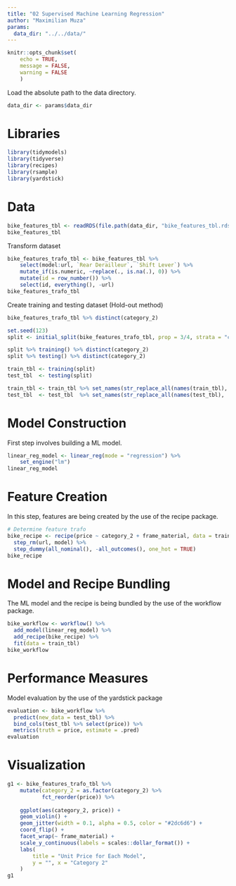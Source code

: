 ```yaml
---
title: "02 Supervised Machine Learning Regression"
author: "Maximilian Muza"
params:
  data_dir: "../../data/"
---
```


```r
knitr::opts_chunk$set(
    echo = TRUE,
    message = FALSE,
    warning = FALSE
    )
```

Load the absolute path to the data directory.

```r
data_dir <- params$data_dir
```

# Libraries
```r
library(tidymodels)
library(tidyverse)
library(recipes)
library(rsample)
library(yardstick)
```

# Data
```r
bike_features_tbl <- readRDS(file.path(data_dir, "bike_features_tbl.rds"))
bike_features_tbl
```

Transform dataset
```r
bike_features_trafo_tbl <- bike_features_tbl %>% 
    select(model:url, `Rear Derailleur`, `Shift Lever`) %>%
    mutate_if(is.numeric, ~replace(., is.na(.), 0)) %>%
    mutate(id = row_number()) %>% 
    select(id, everything(), -url)
bike_features_trafo_tbl
```

Create training and testing dataset (Hold-out method)
```r
bike_features_trafo_tbl %>% distinct(category_2)

set.seed(123)
split <- initial_split(bike_features_trafo_tbl, prop = 3/4, strata = "category_2")

split %>% training() %>% distinct(category_2)
split %>% testing() %>% distinct(category_2)

train_tbl <- training(split)
test_tbl  <- testing(split)

train_tbl <- train_tbl %>% set_names(str_replace_all(names(train_tbl), " |-", "_"))
test_tbl  <- test_tbl  %>% set_names(str_replace_all(names(test_tbl),  " |-", "_"))
```


# Model Construction
First step involves building a ML model.
```r
linear_reg_model <- linear_reg(mode = "regression") %>%
    set_engine("lm")
linear_reg_model
```


# Feature Creation
In this step, features are being created by the use of the recipe package.
```r
# Determine feature trafo
bike_recipe <- recipe(price ~ category_2 + frame_material, data = train_tbl) %>%
  step_rm(url, model) %>%
  step_dummy(all_nominal(), -all_outcomes(), one_hot = TRUE)
bike_recipe
```


# Model and Recipe Bundling 
The ML model and the recipe is being bundled by the use of the workflow package.
```r
bike_workflow <- workflow() %>% 
  add_model(linear_reg_model) %>% 
  add_recipe(bike_recipe) %>%
  fit(data = train_tbl)
bike_workflow
```


# Performance Measures 
Model evaluation by the use of the yardstick package
```r
evaluation <- bike_workflow %>%
  predict(new_data = test_tbl) %>%
  bind_cols(test_tbl %>% select(price)) %>%
  metrics(truth = price, estimate = .pred)
evaluation
```


# Visualization
```r
g1 <- bike_features_trafo_tbl %>% 
    mutate(category_2 = as.factor(category_2) %>% 
           fct_reorder(price)) %>% 
    
    ggplot(aes(category_2, price)) +
    geom_violin() +
    geom_jitter(width = 0.1, alpha = 0.5, color = "#2dc6d6") +
    coord_flip() +
    facet_wrap(~ frame_material) +
    scale_y_continuous(labels = scales::dollar_format()) +
    labs(
        title = "Unit Price for Each Model",
        y = "", x = "Category 2"
    )
g1
```